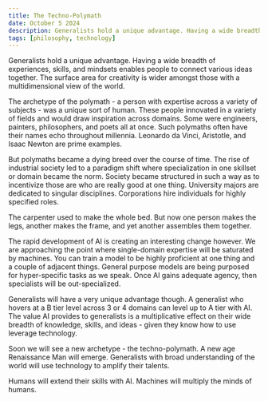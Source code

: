 ```yaml
---
title: The Techno-Polymath
date: October 5 2024
description: Generalists hold a unique advantage. Having a wide breadth of experiences, skills, and mindsets enables people to connect various ideas together. The surface area for creativity is wider amongst those with a multidimensional view of the world. 
tags: [philosophy, technology]
--- 
```


Generalists hold a unique advantage. 
Having a wide breadth of experiences, skills, and mindsets enables people to connect various ideas together. The surface area for creativity is wider amongst those with a multidimensional view of the world. 

The archetype of the polymath - a person with expertise across a variety of subjects - was a unique sort of human. These people innovated in a variety of fields and would draw inspiration across domains. Some were engineers, painters, philosophers, and poets all at once. Such polymaths often have their names echo throughout millennia. Leonardo da Vinci, Aristotle, and Isaac Newton are prime examples.

But polymaths became a dying breed over the course of time. 
The rise of industrial society led to a paradigm shift where specialization in one skillset or domain became the norm. Society became structured in such a way as to incentivize those are who are really good at one thing. University majors are dedicated to singular disciplines. Corporations hire individuals for highly specified roles. 

The carpenter used to make the whole bed.
But now one person makes the legs, another makes the frame, and yet another assembles them together.

The rapid development of AI is creating an interesting change however. 
We are approaching the point where single-domain expertise will be saturated by machines. You can train a model to be highly proficient at one thing and a couple of adjacent things. General purpose models are being purposed for hyper-specific tasks as we speak. Once AI gains adequate agency, then specialists will be out-specialized. 

Generalists will have a very unique advantage though. A generalist who hovers at a B tier level across 3 or 4 domains can level up to A tier with AI. The value AI provides to generalists is a multiplicative effect on their wide breadth of knowledge, skills, and ideas - given they know how to use leverage technology.

Soon we will see a new archetype - the techno-polymath. A new age Renaissance Man will emerge. 
Generalists with broad understanding of the world will use technology to amplify their talents.

Humans will extend their skills with AI. 
Machines will multiply the minds of humans. 

